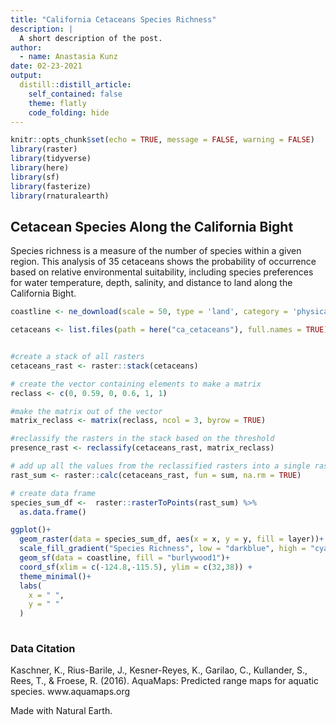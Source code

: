 ```yaml
---
title: "California Cetaceans Species Richness"
description: |
  A short description of the post.
author:
  - name: Anastasia Kunz
date: 02-23-2021
output:
  distill::distill_article:
    self_contained: false
    theme: flatly
    code_folding: hide
---
```



```r
knitr::opts_chunk$set(echo = TRUE, message = FALSE, warning = FALSE)
library(raster)
library(tidyverse)
library(here)
library(sf)
library(fasterize)
library(rnaturalearth)

```


## Cetacean Species Along the California Bight

Species richness is a measure of the number of species within a given region. This analysis of 35 cetaceans shows the probability of occurrence based on relative environmental suitability, including species preferences for water temperature, depth, salinity, and distance to land along the California Bight. 


```r
coastline <- ne_download(scale = 50, type = 'land', category = 'physical', returnclass = "sf")
```


```r
cetaceans <- list.files(path = here("ca_cetaceans"), full.names = TRUE)


#create a stack of all rasters
cetaceans_rast <- raster::stack(cetaceans)

# create the vector containing elements to make a matrix
reclass <- c(0, 0.59, 0, 0.6, 1, 1)

#make the matrix out of the vector
matrix_reclass <- matrix(reclass, ncol = 3, byrow = TRUE)

#reclassify the rasters in the stack based on the threshold
presence_rast <- reclassify(cetaceans_rast, matrix_reclass)

# add up all the values from the reclassified rasters into a single raster
rast_sum <- raster::calc(cetaceans_rast, fun = sum, na.rm = TRUE)

# create data frame
species_sum_df <-  raster::rasterToPoints(rast_sum) %>% 
  as.data.frame()


```

```r

ggplot()+
  geom_raster(data = species_sum_df, aes(x = x, y = y, fill = layer))+
  scale_fill_gradient("Species Richness", low = "darkblue", high = "cyan2") +
  geom_sf(data = coastline, fill = "burlywood1")+
  coord_sf(xlim = c(-124.8,-115.5), ylim = c(32,38)) +
  theme_minimal()+
  labs(
    x = " ",
    y = " "
  )
  
```


### Data Citation

Kaschner, K., Rius-Barile, J., Kesner-Reyes, K., Garilao, C., Kullander, S., Rees, T., & Froese, R. (2016). AquaMaps: Predicted range maps for aquatic species. www.aquamaps.org

Made with Natural Earth.

